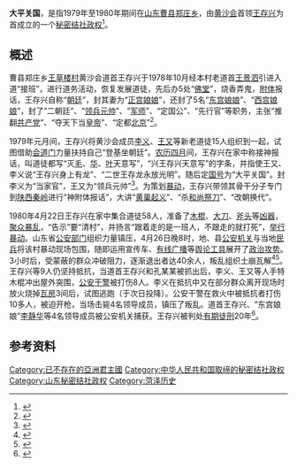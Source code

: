 {{Not|太平天国}}{{Infobox Former Country
|native_name            = {{lang|zh|大平关国}}
|conventional_long_name = 
|common_name            = 
|
|continent              = [[亚洲|亚洲]]
|region                 = [[东亚|东亚]]
|country                = 中华人民共和国
|era                    = 
|status                 = Unrecognized State
|status_text            = [[秘密结社政权|秘密结社政权]]
|empire                 = 
|government_type        = [[政教合一|政教合一]]<br>[[神权政治|神权政治]]<br>[[君主专制|君主专制]]
|
|life_span              = 
|
|year_start             = 1979年
|year_end               = 1980年
|
|year_exile_start       = 
|year_exile_end         = 
|
|event_start            = 
|date_start             = 5月
|event_end              = 
|date_end               = 04月26日
|
|event1                 = 
|date_event1            = 
|event2                 = 
|date_event2            = 
|event3                 = 
|date_event3            = 
|event4                 = 
|date_event4            = 
|
|event_pre              = 
|date_pre               = 
|event_post             = 
|date_post              = 
|
|p1                     = 中华人民共和国
|flag_p1                = Flag of the People's Republic of China.svg
|
|s1                     = 中华人民共和国
|flag_s1                = Flag of the People's Republic of China.svg
|
|image_flag             = Single Color Flag - FFFF00.svg
|flag                   = 
|flag_type              = 国旗
|
|image_coat             = 
|symbol                 = 
|symbol_type            = 国徽
|symbol_type_article    = 
|
|image_map              = 
|image_map_size         = 
|image_map_caption      = 
|
|capital                = 预定首都：[[北京|北京]]<br>根据地：{{CHN}}[[山东省|山东省]][[曹县|曹县]][[郑庄乡|郑庄乡]][[王草楼村|王草楼村]]
|capital_exile          = 
|latd =  |latm =  |latNS =  |longd =  |longm =  |longEW = 
|largest_city           = 
|
|national_motto         = 
|national_anthem        = 
|common_languages       = [[汉语|汉语]]
|demonym                = 
|religion               = [[黄沙会|黄沙会]]
|philosophy             = 
|currency               = [[人民币|人民币（CNY／RMB）]]
|currency_code          = CNY／RMB
|
|title_leader           = 国家最高领导人
|leader1                = [[皇帝|皇帝]] [[王存兴|王存兴]]
|year_leader1           = 1979年5月－1980年4月26日
|leader2                = 
|year_leader2           = 
|leader3                = 
|year_leader3           = 
|leader4                = 
|year_leader4           = 
|
|title_representative   = 国家元首
|representative1        = [[皇帝|皇帝]] [[王存兴|王存兴]]
|year_representative1   = 1979年5月－1980年4月26日
|representative2        = 
|year_representative2   = 
|representative3        = 
|year_representative3   = 
|representative4        = 
|year_representative4   = 
|
|title_deputy           = 政府首脑
|deputy1                = [[当家官|当家官]] [[李义|李义]]
|year_deputy1           = 1979年5月－1980年4月26日
|deputy2                = 
|year_deputy2           = 
|deputy3                = 
|year_deputy3           = 
|deputy4                = 
|year_deputy4           = 
|
|legislature            = 
|house1                 = 
|house2                 = 
|
|stat_year1             = 
|stat_area1             = 
|stat_pop1              = 
|stat_year2             = 
|stat_area2             = 
|stat_pop2              = 
|stat_year3             = 
|stat_area3             = 
|stat_pop3              = 
|stat_year4             = 
|stat_area4             = 
|stat_pop4              = 
|stat_year5             = 
|stat_area5             = 
|stat_pop5              = 
|footnotes              = 
|
|utc_offset             = +8
|cctld                  = 
|calling_code           = 
|today                  = {{CHN}}
}}

'''大平关国'''，是指1979年至1980年期间在[[山东|山东]][[曹县|曹县]][[郑庄乡|郑庄乡]]，由[[黄沙会|黄沙会]]首领[[王存兴|王存兴]]为首成立的一个[[秘密结社政权|秘密结社政权]]<ref>{{cite web | language = zh-hans | publisher = 山东省情网·山东省省情数据库>省情数据库>大事库>1949年10月1日－（中华人民共和国时期）大事记>1976年－1980年（第五个五年计划时期）大事记 | title = 1980年>4月26日 | url = http://sd.infobase.gov.cn/bin/mse.exe?seachword=%u5C39&K=a&A=2&rec=68&run=13 | author = 来源：山东省情网·山东省省情数据库 | date = 2008年8月8日 | accessdate = 2008年8月8日 }}{{dead link|date=2018年5月 |bot=InternetArchiveBot |fix-attempted=yes }}</ref>。

== 概述 ==
曹县郑庄乡[[王草楼村|王草楼村]]黄沙会道首王存兴于1978年10月经本村老道首[[王景泗|王景泗]]引进入道“接班”，进行道务活动，恢复发展道徒，先后办5处“[[佛堂|佛堂]]”，烧香弄鬼，[[附体|附体]]报话，王存兴自称“[[朝廷|朝廷]]”，封其妻为“[[正宫娘娘|正宫娘娘]]”，还封了5名“[[东宫娘娘|东宫娘娘]]”、“[[西宫娘娘|西宫娘娘]]”，封了“二朝廷”、“[[领兵元帅|领兵元帅]]”、“[[军师|军师]]”、“定国公”、“先行官”等职务，主张“推翻[[中国共产党|共产党]]”、“夺天下当[[皇帝|皇帝]]”、“定都[[北京|北京]]”<ref>{{cite web | language = zh-hans | publisher = 山东省情网·山东省省情数据库>省情数据库>第二卷 人民公安>第四类 惩治反革命 | title = 第三辑 取缔反动会道门>〖建国后〗〖会道门〗〖公安〗〖打击〗〖侦破〗〖案件〗〖1954－1984〗 | url = http://www.sdsqw.cn/bin/mse.exe?seachword=&K=a&A=15&rec=123&run=13 | author = 来源：山东省情网·山东省省情数据库 | date = 2008年8月8日 | accessdate = 2008年8月8日 | archive-url = https://web.archive.org/web/20150121164645/http://www.sdsqw.cn/bin/mse.exe?seachword=&K=a&A=15&rec=123&run=13 | archive-date = 2015年1月21日 | dead-url = yes }}</ref>。

1979年元月间，王存兴将黄沙会成员[[李义|李义]]、[[王又|王又]]等新老道徒15人组织到一起，试图借助[[会道门|会道门]]力量扶持自己“登基坐朝廷”。[[农历四月|农历四月]]间，王存兴在家中称接神报话，叫道徒都写“灭[[毛泽东|毛]]、[[华国锋|华]]、[[叶剑英|叶]]天意写”，“兴王存兴天意写”的字条，并指使王又、李义说“王存兴身上有龙”、“二世王存龙永放光明”。随后定[[国号|国号]]为“大平关国”。封李义为“当家官”，王又为“领兵元帅”<ref>{{cite web | language = zh-hans | publisher = 大连刑事辩护律师网>刑法理论 | title = 武装叛乱、暴乱罪 | url = http://www.0411ls.com/htm/2013827/2324.htm | author = 来源：大连刑事律师；作者：张律师 | date = 2013年8月27日 | accessdate = 2013年8月27日 | archive-url = https://web.archive.org/web/20150122052248/http://www.0411ls.com/htm/2013827/2324.htm | archive-date = 2015年1月22日 | dead-url = yes }}</ref>。为策划[[暴动|暴动]]，王存兴带领其骨干分子专门到[[陕西|陕西]][[秦岭|秦岭]]进行“神附体报话”，大讲“[[黄巢起义|黄巢起义]]”、“杀[[和尚|和尚]][[祭刀|祭刀]]”、“改朝换代”。

1980年4月22日王存兴在家中集合道徒58人，准备了[[木棍|木棍]]、[[大刀|大刀]]、[[斧头|斧头]]等[[凶器|凶器]]，[[聚众暴乱|聚众暴乱]]，“告示”要“清村”，并扬言“跟着走的是一班人，不跟走的就打死”，[[举行暴动|举行暴动]]。山东省[[公安部门|公安部门]]组织力量镇压，4月26日晚8时，地、县[[公安机关|公安机关]]与当地[[民兵|民兵]]将该村暴动现场包围，随即运用宣传车、[[有线广播|有线广播]]等[[舆论工具|舆论工具]]展开了[[政治攻势|政治攻势]]。3小时后，受蒙蔽的群众冲破阻力，逐渐退出者达40余人，叛乱组织土崩瓦解<ref>{{cite web | language = zh-hans | publisher = 山东省情网·山东省省情数据库>菏泽市情数据库>司法军事库>第一卷 司法>第一类 公安 | title = 第二辑 政权保卫 | url = http://www.sdsqw.cn/bin/mse.exe?seachword=&K=bh&A=10&rec=4&run=13 | author = 来源：山东省情网·山东省省情数据库 | date = 2008年8月8日 | accessdate = 2008年8月8日 | archive-url = https://web.archive.org/web/20150122051858/http://www.sdsqw.cn/bin/mse.exe?seachword=&K=bh&A=10&rec=4&run=13 | archive-date = 2015年1月22日 | dead-url = yes }}</ref><ref>{{cite web| language =zh-hans| publisher =菏泽市情网| title =政权保卫| url =http://www.hzsq.gov.cn/news.php?id=630| author =编纂：菏泽市地方史志办公室| date =2008年8月8日| accessdate =2008年8月8日| deadurl =yes| archiveurl =https://web.archive.org/web/20150122053558/http://www.hzsq.gov.cn/news.php?id=630| archivedate =2015年1月22日}}</ref>。王存兴等9人仍坚持抵抗，当道首王存兴和孔某某被抓出后，李义、王又等人手特木棍冲出屋外突围，[[公安干警|公安干警]]被打伤8人。李义在抵抗中又在部分群众离开现场时放火烧掉[[瓦房|瓦房]]3间后，试图逃跑（于次日投降）。公安干警在救火中被抵抗者打伤10多人，被迫开枪，当场击毙4名领导成员，镇压了叛乱。道首王存兴、“东宫娘娘”[[李静华|李静华]]等4名领导成员被公安机关捕获。王存兴被判处[[有期徒刑|有期徒刑]]20年<ref>{{cite web | language = zh-hans | publisher = 山东省情网·山东省省情数据库>菏泽市情数据库>菏泽概况库>大事记库 | title = 大事记（二）>（1960——1996）>1980年 | url = http://www.sdsqw.cn/bin/mse.exe?seachword=%u9104%u57CE&K=bh&A=1&rec=4&list=&page=&run=13 | author = 来源：山东省情网·山东省省情数据库 | date = 2008年8月8日 | accessdate = 2008年8月8日 }}{{Dead link|date=2019年10月 |bot=InternetArchiveBot |fix-attempted=yes }}</ref>。

== 参考资料 ==
{{Reflist|2}}

[[Category:已不存在的亞洲君主國|Category:已不存在的亞洲君主國]]
[[Category:中华人民共和国取缔的秘密结社政权|Category:中华人民共和国取缔的秘密结社政权]]
[[Category:山东秘密结社政权|Category:山东秘密结社政权]]
[[Category:菏泽历史|Category:菏泽历史]]